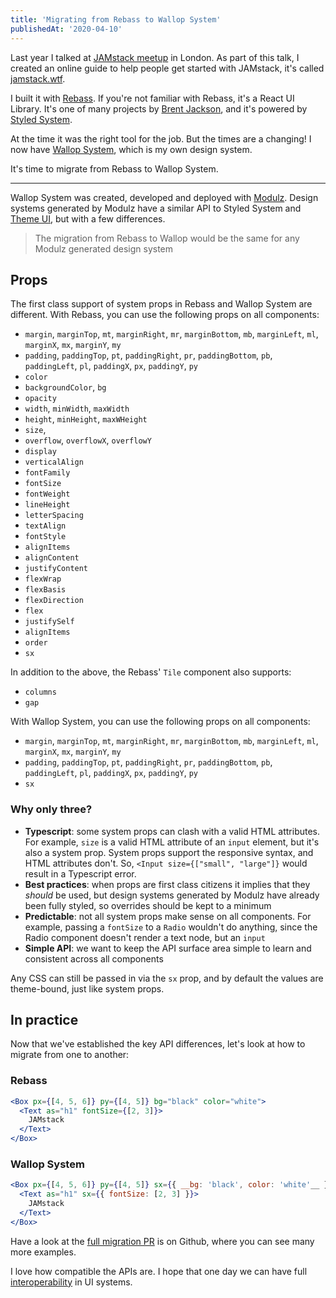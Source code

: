 ```yaml
---
title: 'Migrating from Rebass to Wallop System'
publishedAt: '2020-04-10'
---
```


Last year I talked at [JAMstack meetup](https://www.meetup.com/JAMstack-London/events/257961818/) in London. As part of this talk, I created an online guide to help people get started with JAMstack, it's called [jamstack.wtf](https://jamstack.wtf).

I built it with [Rebass](https://rebassjs.org). If you're not familiar with Rebass, it's a React UI Library. It's one of many projects by [Brent Jackson](https://jxnblk.com/), and it's powered by [Styled System](https://styled-system.com/).

At the time it was the right tool for the job. But the times are a changing! I now have [Wallop System](/blog/wallop-system-built-with-modulz), which is my own design system.

It's time to migrate from Rebass to Wallop System.

---

Wallop System was created, developed and deployed with [Modulz](https://modulz.app). Design systems generated by Modulz have a similar API to Styled System and [Theme UI](https://theme-ui.com), but with a few differences.

> The migration from Rebass to Wallop would be the same for any Modulz generated design system

## Props

The first class support of system props in Rebass and Wallop System are different. With Rebass, you can use the following props on all components:

- `margin`, `marginTop`, `mt`, `marginRight`, `mr`, `marginBottom`, `mb`, `marginLeft`, `ml`, `marginX`, `mx`, `marginY`, `my`
- `padding`, `paddingTop`, `pt`, `paddingRight`, `pr`, `paddingBottom`, `pb`, `paddingLeft`, `pl`, `paddingX`, `px`, `paddingY`, `py`
- `color`
- `backgroundColor`, `bg`
- `opacity`
- `width`, `minWidth`, `maxWidth`
- `height`, `minHeight`, `maxWHeight`
- `size`,
- `overflow`, `overflowX`, `overflowY`
- `display`
- `verticalAlign`
- `fontFamily`
- `fontSize`
- `fontWeight`
- `lineHeight`
- `letterSpacing`
- `textAlign`
- `fontStyle`
- `alignItems`
- `alignContent`
- `justifyContent`
- `flexWrap`
- `flexBasis`
- `flexDirection`
- `flex`
- `justifySelf`
- `alignItems`
- `order`
- `sx`

In addition to the above, the Rebass' `Tile` component also supports:

- `columns`
- `gap`

With Wallop System, you can use the following props on all components:

- `margin`, `marginTop`, `mt`, `marginRight`, `mr`, `marginBottom`, `mb`, `marginLeft`, `ml`, `marginX`, `mx`, `marginY`, `my`
- `padding`, `paddingTop`, `pt`, `paddingRight`, `pr`, `paddingBottom`, `pb`, `paddingLeft`, `pl`, `paddingX`, `px`, `paddingY`, `py`
- `sx`

### Why only three?

- **Typescript**: some system props can clash with a valid HTML attributes. For example, `size` is a valid HTML attribute of an `input` element, but it's also a system prop. System props support the responsive syntax, and HTML attributes don't. So, `<Input size={["small", "large"]}` would result in a Typescript error.
- **Best practices**: when props are first class citizens it implies that they _should_ be used, but design systems generated by Modulz have already been fully styled, so overrides should be kept to a minimum
- **Predictable**: not all system props make sense on all components. For example, passing a `fontSize` to a `Radio` wouldn't do anything, since the Radio component doesn't render a text node, but an `input`
- **Simple API**: we want to keep the API surface area simple to learn and consistent across all components

Any CSS can still be passed in via the `sx` prop, and by default the values are theme-bound, just like system props.

## In practice

Now that we've established the key API differences, let's look at how to migrate from one to another:

### Rebass

```jsx
<Box px={[4, 5, 6]} py={[4, 5]} bg="black" color="white">
  <Text as="h1" fontSize={[2, 3]}>
    JAMstack
  </Text>
</Box>
```

### Wallop System

```jsx lines:1,2
<Box px={[4, 5, 6]} py={[4, 5]} sx={{ __bg: 'black', color: 'white'__ }}>
  <Text as="h1" sx={{ fontSize: [2, 3] }}>
    JAMstack
  </Text>
</Box>
```

Have a look at the [full migration PR](https://github.com/peduarte/jamstack-wtf/pull/14/) is on Github, where you can see many more examples.

I love how compatible the APIs are. I hope that one day we can have full [interoperability](https://jxnblk.com/blog/interoperability/) in UI systems.

